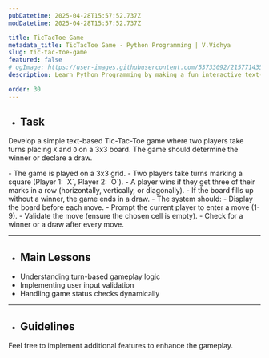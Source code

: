 ```yaml
---
pubDatetime: 2025-04-28T15:57:52.737Z
modDatetime: 2025-04-28T15:57:52.737Z

title: TicTacToe Game
metadata_title: TicTacToe Game - Python Programming | V.Vidhya
slug: tic-tac-toe-game
featured: false
# ogImage: https://user-images.githubusercontent.com/53733092/215771435-25408246-2309-4f8b-a781-1f3d93bdf0ec.png
description: Learn Python Programming by making a fun interactive text-based TicTacToe game.

order: 30
---
```



- ## Task

Develop a simple text-based Tic-Tac-Toe game where two players take turns placing `X` and `O` on a 3x3 board. The game should determine the winner or declare a draw.

<CollapsibleSection title="Instructions">
- The game is played on a 3x3 grid.
- Two players take turns marking a square (Player 1: `X`, Player 2: `O`).
- A player wins if they get three of their marks in a row (horizontally, vertically, or diagonally).
- If the board fills up without a winner, the game ends in a draw.
- The system should: 
    - Display the board before each move. 
    - Prompt the current player to enter a move (1-9). 
    - Validate the move (ensure the chosen cell is empty). 
    - Check for a winner or a draw after every move.
</CollapsibleSection>

---

- ## Main Lessons

<ul class="list-[circle]">
    <li>Understanding turn-based gameplay logic</li>
    <li>Implementing user input validation</li>
    <li>Handling game status checks dynamically</li>
</ul>

---

- ## Guidelines

Feel free to implement additional features to enhance the gameplay.
